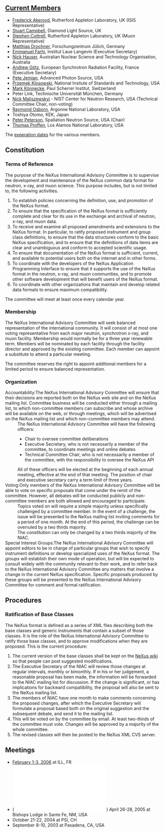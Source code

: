 == [[Membership Dates|Current Members]] ==
*[[User:Freddie Akeroyd|Frederick Akeroyd]], Rutherford Appleton Laboratory, UK (ISIS Representative)
*[[User:Stuart Campbell|Stuart Campbell]], Diamond Light Source, UK
*[[User:Steve Cottrell|Stephen Cottrell]], Rutherford Appleton Laboratory, UK (Muon Representative)
*[[User:Matthias Drochner|Matthias Drochner]], Forschungzentrum Jülich, Germany
*[[User:Emmanuel Farhi|Emmanuel Farhi]], Institut Laue Langevin (Executive Secretary)
*[[User:nick|Nick Hauser]], Australian Nuclear Science and Technology Organisation, Australia
*[[User:Andy Gotz|Andrew Götz]], European Synchrotron Radiation Facility, France (Executive Secretary)
*[[User:Pete Jemian|Pete Jemian]], Advanced Photon Source, USA
*[[User:Przemek Klosowski|Przemek Klosowski]], National Insitute of Standards and Technology, USA
*[[User:Mark Koennecke|Mark Könnecke]], Paul Scherrer Institut, Switzerland
*Peter Link, Technische Universität München, Germany
*[[User:Nick Maliszewskyj|Nick Maliszewskyj]] - NIST Center for Neutron Research, USA (Technical Committee Chair, non-voting)
*[[User:Ray Osborn|Raymond Osborn]], Argonne National Laboratory, USA
*Toshiya Otomo, KEK, Japan
*[[User:Peter Peterson|Peter Peterson]], Spallation Neutron Source, USA (Chair)
*[[User:Thomas Proffen|Thomas Proffen]], Los Alamos National Laboratory, USA

The [[Membership Dates|experation dates]] for the various members.

== Constitution ==
=== Terms of Reference ===
The purpose of the NeXus International Advisory Committee is to supervise the development and maintenance of the NeXus common data format for neutron, x-ray, and muon science. This purpose includes, but is not limited to, the following activities.
#To establish policies concerning the definition, use, and promotion of the NeXus format.
#To ensure that the specification of the NeXus format is sufficiently complete and clear for its use in the exchange and archival of neutron, x-ray, and muon data.
#To receive and examine all proposed amendments and extensions to the NeXus format. In particular, to ratify proposed instrument and group class definitions, to ensure that the data structures conform to the basic NeXus specification, and to ensure that the definitions of data items are clear and unambiguous and conform to accepted scientific usage.
#To ensure that documentation of the NeXus format is sufficient, current, and available to potential users both on the internet and in other forms.
#To coordinate with the developers of the NeXus Application Programming Interface to ensure that it supports the use of the NeXus format in the neutron, x-ray, and muon communities, and to promote other software development that will benefit users of the NeXus format.
#To coordinate with other organizations that maintain and develop related data formats to ensure maximum compatibility.

The committee will meet at least once every calendar year.

=== Membership ===
The NeXus International Advisory Committee will seek balanced representation of the international community. It will consist of at most one voting representative from each major neutron, synchrotron x-ray, and muon facility.
Membership would normally be for a three year renewable term. Members will be nominated by each facility through the facility director and approved by the existing committee. Each member can appoint a substitute to attend a particular meeting.

The committee reserves the right to appoint additional members for a limited period to ensure balanced representation.

=== Organization ===
;Accountability:The NeXus International Advisory Committee will ensure that their decisions are reported both on the NeXus web site and on the NeXus mailing list. Committee business will be conducted either through a mailing list, to which non-committee members can subscribe and whose archive will be available on the web, or through meetings, which will be advertised on the NeXus mailing list and which non-committee members may attend.
:The NeXus International Advisory Committee will have the following officers:
:* Chair to oversee committee deliberations
:* Executive Secretary, who is not necessarily a member of the committee, to coordinate meetings and online debates
:* Technical Committee Chair, who is not necessarily a member of the committee, with the responsibility to oversee the NeXus API
:All of these officers will be elected at the beginning of each annual meeting, effective at the end of that meeting. The position of chair and executive secretary carry a term limit of three years.
;Voting:Only members of the NeXus International Advisory Committee will be able to vote on specific proposals that come under the remit of the committee. However, all debates will be conducted publicly and non-committee members are both allowed and encouraged to participate.
:Topics voted on will require a simple majority unless specifically challenged by a committee member. In the event of a challenge, the issue will be presented to the NeXus mailing list inviting comments for a period of one month. At the end of this period, the challenge can be overruled by a two thirds majority.
:The constitution can only be changed by a two thirds majority of the NIAC.
;Special Interest Groups:The NeXus International Advisory Committee will appoint editors to be in charge of particular groups that wish to specify instrument definitions or develop specialized uses of the NeXus format. The groups will establish their own mode of operation, but will be expected to consult widely with the community relevant to their work, and to refer back to the NeXus International Advisory Committee any matters that involve a change in the current NeXus specification. Specific proposals produced by these groups will be presented to the NeXus International Advisory Committee for comment and formal ratification.

== Procedures ==
=== Ratification of Base Classes ===
The NeXus format is defined as a series of XML files describing both the base classes and generic instruments that contain a subset of those classes. It is the role of the NeXus International Advisory Committee to ratify those base classes, and to approve modifications when they are proposed. This is the current procedure:
#The current version of the base classes shall be kept on the [[Main_Page|NeXus wiki]] so that people can post suggested modifications.
#The Executive Secretary of the NIAC will review those changes at regular intervals, monthly or bimonthly. If in his or her judgement, a reasonable proposal has been made, the information will be forwarded to the NIAC mailing list for discussion. If the change is significant, or has implications for backward compatibility, the proposal will also be sent to the NeXus mailing list.
#The members of NIAC have one month to make comments concerning the proposed changes, after which the Executive Secretary will formulate a proposal based both on the original suggestion and the subsequent debate, and send it to the mailing list.
#This will be voted on by the committee by email. At least two-thirds of the committee must vote. Changes will be approved by a majority of the whole committee.
#The revised classes will then be posted to the NeXus XML CVS server.

== Meetings ==
* [[NIAC2006ILL|February 1-3, 2006]] at ILL, FR
* ([[Image:NIAC2005minutes.pdf|minutes]]) April 26-28, 2005 at Bishops Lodge in Sante Fe, NM, USA
* October 21-22, 2004 at PSI, CH
* September 8-10, 2003 at Pasadena, CA, USA